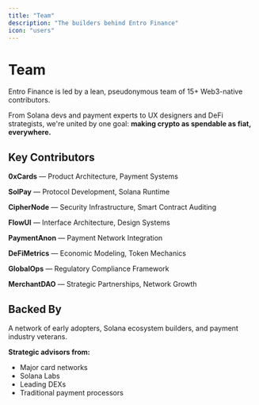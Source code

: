 ```yaml
---
title: "Team"
description: "The builders behind Entro Finance"
icon: "users"
---
```


# Team

Entro Finance is led by a lean, pseudonymous team of 15+ Web3-native contributors.

From Solana devs and payment experts to UX designers and DeFi strategists, we're united by one goal:
**making crypto as spendable as fiat, everywhere.**

## Key Contributors

**0xCards** — Product Architecture, Payment Systems

**SolPay** — Protocol Development, Solana Runtime

**CipherNode** — Security Infrastructure, Smart Contract Auditing

**FlowUI** — Interface Architecture, Design Systems

**PaymentAnon** — Payment Network Integration

**DeFiMetrics** — Economic Modeling, Token Mechanics

**GlobalOps** — Regulatory Compliance Framework

**MerchantDAO** — Strategic Partnerships, Network Growth

## Backed By

A network of early adopters, Solana ecosystem builders, and payment industry veterans.

**Strategic advisors from:**
- Major card networks
- Solana Labs
- Leading DEXs
- Traditional payment processors
